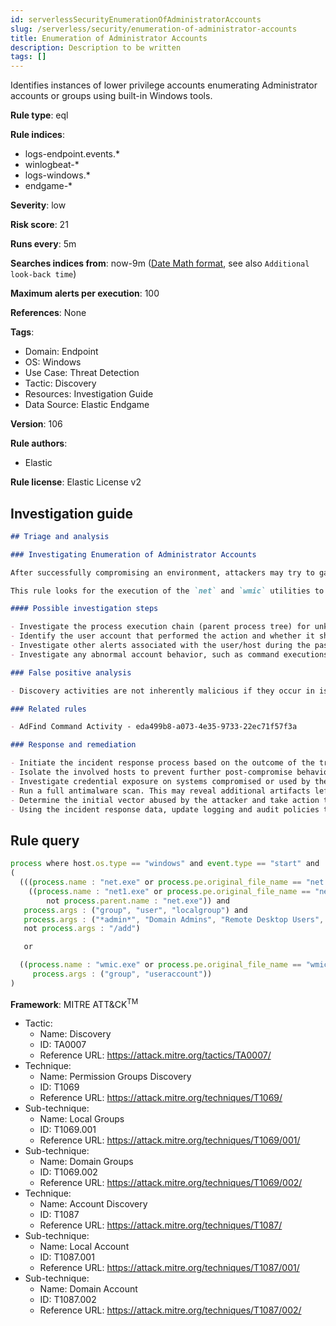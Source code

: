 ```yaml
---
id: serverlessSecurityEnumerationOfAdministratorAccounts
slug: /serverless/security/enumeration-of-administrator-accounts
title: Enumeration of Administrator Accounts
description: Description to be written
tags: []
---
```


<div id="enumeration-of-administrator-accounts"></div>

Identifies instances of lower privilege accounts enumerating Administrator accounts or groups using built-in Windows tools.

**Rule type**: eql

**Rule indices**: 

* logs-endpoint.events.*
* winlogbeat-*
* logs-windows.*
* endgame-*

**Severity**: low

**Risk score**: 21

**Runs every**: 5m

**Searches indices from**: now-9m ([Date Math format](((ref))/common-options.html#date-math), see also <DocLink id="serverlessSecurityRulesUiCreate" section="set-the-rules-schedule">`Additional look-back time`</DocLink>)

**Maximum alerts per execution**: 100

**References**: None

**Tags**: 

* Domain: Endpoint
* OS: Windows
* Use Case: Threat Detection
* Tactic: Discovery
* Resources: Investigation Guide
* Data Source: Elastic Endgame

**Version**: 106

**Rule authors**: 

* Elastic

**Rule license**: Elastic License v2

## Investigation guide

```markdown
## Triage and analysis

### Investigating Enumeration of Administrator Accounts

After successfully compromising an environment, attackers may try to gain situational awareness to plan their next steps. This can happen by running commands to enumerate network resources, users, connections, files, and installed security software.

This rule looks for the execution of the `net` and `wmic` utilities to enumerate administrator-related users or groups in the domain and local machine scope. Attackers can use this information to plan their next steps of the attack, such as mapping targets for credential compromise and other post-exploitation activities.

#### Possible investigation steps

- Investigate the process execution chain (parent process tree) for unknown processes. Examine their executable files for prevalence, whether they are located in expected locations, and if they are signed with valid digital signatures.
- Identify the user account that performed the action and whether it should perform this kind of action.
- Investigate other alerts associated with the user/host during the past 48 hours.
- Investigate any abnormal account behavior, such as command executions, file creations or modifications, and network connections.

### False positive analysis

- Discovery activities are not inherently malicious if they occur in isolation. As long as the analyst did not identify suspicious activity related to the user or host, such alerts can be dismissed.

### Related rules

- AdFind Command Activity - eda499b8-a073-4e35-9733-22ec71f57f3a

### Response and remediation

- Initiate the incident response process based on the outcome of the triage.
- Isolate the involved hosts to prevent further post-compromise behavior.
- Investigate credential exposure on systems compromised or used by the attacker to ensure all compromised accounts are identified. Reset passwords for these accounts and other potentially compromised credentials, such as email, business systems, and web services.
- Run a full antimalware scan. This may reveal additional artifacts left in the system, persistence mechanisms, and malware components.
- Determine the initial vector abused by the attacker and take action to prevent reinfection through the same vector.
- Using the incident response data, update logging and audit policies to improve the mean time to detect (MTTD) and the mean time to respond (MTTR).
```

## Rule query

```js
process where host.os.type == "windows" and event.type == "start" and
(
  (((process.name : "net.exe" or process.pe.original_file_name == "net.exe") or
    ((process.name : "net1.exe" or process.pe.original_file_name == "net1.exe") and
        not process.parent.name : "net.exe")) and
   process.args : ("group", "user", "localgroup") and
   process.args : ("*admin*", "Domain Admins", "Remote Desktop Users", "Enterprise Admins", "Organization Management") and
   not process.args : "/add")

   or

  ((process.name : "wmic.exe" or process.pe.original_file_name == "wmic.exe") and
     process.args : ("group", "useraccount"))
)

```

**Framework**: MITRE ATT&CK<sup>TM</sup>

* Tactic:
    * Name: Discovery
    * ID: TA0007
    * Reference URL: https://attack.mitre.org/tactics/TA0007/
* Technique:
    * Name: Permission Groups Discovery
    * ID: T1069
    * Reference URL: https://attack.mitre.org/techniques/T1069/
* Sub-technique:
    * Name: Local Groups
    * ID: T1069.001
    * Reference URL: https://attack.mitre.org/techniques/T1069/001/
* Sub-technique:
    * Name: Domain Groups
    * ID: T1069.002
    * Reference URL: https://attack.mitre.org/techniques/T1069/002/
* Technique:
    * Name: Account Discovery
    * ID: T1087
    * Reference URL: https://attack.mitre.org/techniques/T1087/
* Sub-technique:
    * Name: Local Account
    * ID: T1087.001
    * Reference URL: https://attack.mitre.org/techniques/T1087/001/
* Sub-technique:
    * Name: Domain Account
    * ID: T1087.002
    * Reference URL: https://attack.mitre.org/techniques/T1087/002/

